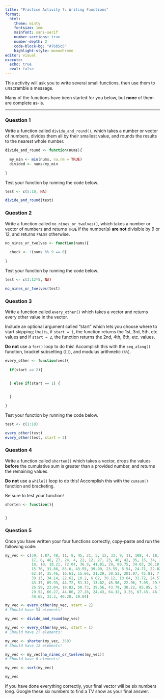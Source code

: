 ```yaml
---
title: "Practice Activity 7: Writing Functions"
format: 
  html: 
    theme: minty
    fontsize: 1em
    mainfont: sans-serif
    number-sections: true
    number-depth: 2
    code-block-bg: "#76b5c5"
    highlight-style: monochrome
editor: visual
execute: 
  echo: true
  eval: false
---
```


This activity will ask you to write several small functions, then use them to unscramble a message.

Many of the functions have been started for you below, but **none** of them are complete as-is.

---

### Question 1

Write a function called `divide_and_round()`, which takes a number or vector of numbers, divides them all by their smallest value, and rounds the results to the nearest whole number.

```r
divide_and_round <- function(nums){
  
  my_min <- min(nums, na.rm = TRUE)
  divided <- nums/my_min
  
}
```

Test your function by running the code below.

```r

test <- c(5:10, NA)

divide_and_round(test)
```

### Question 2

Write a function called `no_nines_or_twelves()`, which takes a number or vector of numbers and returns `TRUE` if the number(s) **are not** divisible by 9 or 12, and returns `FALSE` otherwise.

```r
no_nines_or_twelves <- function(nums){
  
  check <- !(nums %% 9 == 0)
  
}
```

Test your function by running the code below.

```r
test <- c(3:12*5, NA)

no_nines_or_twelves(test)
```

### Question 3

Write a function called `every_other()` which takes a vector and returns every other value in the vector.

Include an optional argument called "start" which lets you choose where to start skipping; that is, if `start = 1`, the function returns the 1st, 3rd, 5th, etc. values and if `start = 2`, the function returns the 2nd, 4th, 6th, etc. values.

::: {.callout-warning}
**Do not** use a `for()` loop to do this! Accomplish this with the `seq_along()` function, bracket subsetting (`[]`), and modulus arithmetic (`%%`).
:::


```r
every_other <- function(vec){
  
  if(start == 2){

    
  } else if(start == 1) {

    
  }
  
}

```

Test your function by running the code below.

```r
test <- c(1:10)

every_other(test)
every_other(test, start = 2)
```

### Question 4

Write a function called `shorten()` which takes a vector, drops the values **before** the cumulative sum is greater than a provided number, and returns the remaining values.

::: {.callout-warning}
**Do not** use a `while()` loop to do this! Accomplish this with the `cumsum()` function and bracketing.
:::

Be sure to test your function!

```r
shorten <- function(){

  
}

```

### Question 5

Once you have written your four functions correctly, copy-paste and run the following code:

```r

my_vec <- c(39, 1.87, 48, 11, 8, 45, 21, 5, 12, 33, 9, 11, 108, 4, 18, 5, 16,
            17, 8, 48, 27, 24, 4, 22, 12, 27, 23, 46, 42, 35, 15, 34, 36, 26,
            18, 10, 18.21, 72.04, 36.9, 41.81, 29, 89.75, 34.03, 20.18, 48.74,
            15.76, 31.86, 83.6, 43.55, 39.99, 23.55, 8.54, 24.71, 22.02, 9.71,
            62.14, 35.46, 16.61, 15.66, 21.29, 30.52, 201.07, 45.81, 7.85,
            30.13, 34.14, 22.62, 10.2, 6.02, 30.12, 10.64, 31.72, 24.57, 14.43,
            43.37, 89.93, 44.72, 51.32, 13.62, 45.56, 22.96, 7.05, 29.99, 41.38,
            26.59, 23.04, 19.82, 50.73, 39.56, 43.79, 30.22, 85.85, 5.78, 78.85,
            29.52, 66.27, 44.06, 27.28, 24.43, 64.32, 3.35, 67.45, 46.72, 48.44,
            48.65, 33.3, 40.28, 19.04)

my_vec <- every_other(my_vec, start = 2)
# Should have 54 elements! 

my_vec <- divide_and_round(my_vec)

my_vec <- every_other(my_vec, start = 1)
# Should have 27 elements!

my_vec <- shorten(my_vec, 350)
# Should have 12 elements!

my_vec <- my_vec[no_nines_or_twelves(my_vec)]
# Should have 6 elements! 

my_vec <- sort(my_vec)

my_vec
```

If you have done everything correctly, your final vector will be six numbers long. Google these six numbers to find a TV show as your final answer.
